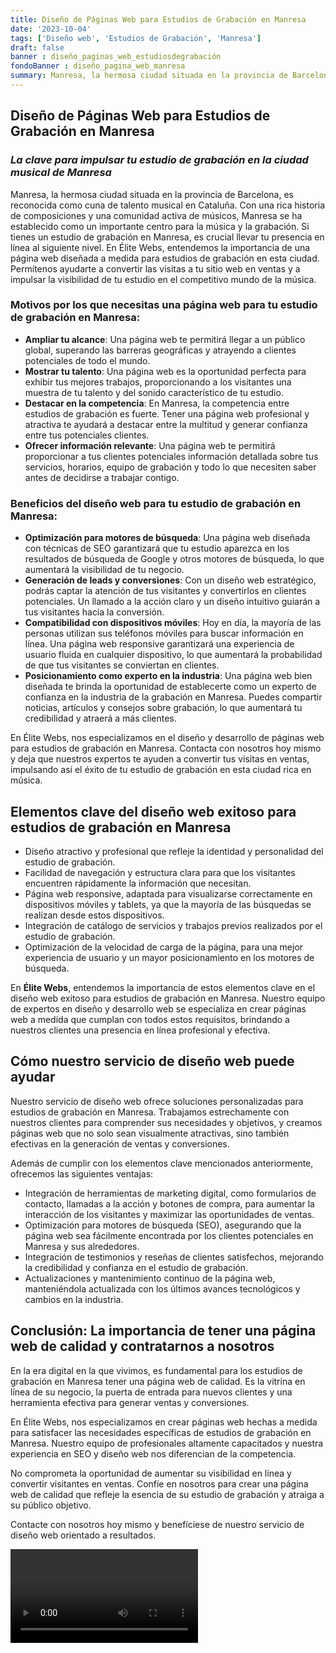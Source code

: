 ```yaml
---
title: Diseño de Páginas Web para Estudios de Grabación en Manresa
date: '2023-10-04'
tags: ['Diseño web', 'Estudios de Grabación', 'Manresa']
draft: false
banner : diseño_paginas_web_estudiosdegrabación
fondoBanner : diseño_pagina_web_manresa
summary: Manresa, la hermosa ciudad situada en la provincia de Barcelona, es reconocida como cuna de talento musical en Cataluña. Con una rica historia de composiciones y una comunidad activa de músicos, Manresa se ha establecido como un importante centro para la música y la grabación. Si tienes un estudio de grabación en Manresa, es crucial llevar tu presencia en línea al siguiente nivel. En Élite Webs, entendemos la importancia de una página web diseñada a medida para estudios de grabación en esta ciudad. Permítenos ayudarte a convertir las visitas a tu sitio web en ventas y a impulsar la visibilidad de tu estudio en el competitivo mundo de la música.
---
```


## Diseño de Páginas Web para Estudios de Grabación en Manresa

### *La clave para impulsar tu estudio de grabación en la ciudad musical de Manresa*

Manresa, la hermosa ciudad situada en la provincia de Barcelona, es reconocida como cuna de talento musical en Cataluña. Con una rica historia de composiciones y una comunidad activa de músicos, Manresa se ha establecido como un importante centro para la música y la grabación. Si tienes un estudio de grabación en Manresa, es crucial llevar tu presencia en línea al siguiente nivel. En Élite Webs, entendemos la importancia de una página web diseñada a medida para estudios de grabación en esta ciudad. Permítenos ayudarte a convertir las visitas a tu sitio web en ventas y a impulsar la visibilidad de tu estudio en el competitivo mundo de la música.

### Motivos por los que necesitas una página web para tu estudio de grabación en Manresa:

- **Ampliar tu alcance**: Una página web te permitirá llegar a un público global, superando las barreras geográficas y atrayendo a clientes potenciales de todo el mundo.
- **Mostrar tu talento**: Una página web es la oportunidad perfecta para exhibir tus mejores trabajos, proporcionando a los visitantes una muestra de tu talento y del sonido característico de tu estudio.
- **Destacar en la competencia**: En Manresa, la competencia entre estudios de grabación es fuerte. Tener una página web profesional y atractiva te ayudará a destacar entre la multitud y generar confianza entre tus potenciales clientes.
- **Ofrecer información relevante**: Una página web te permitirá proporcionar a tus clientes potenciales información detallada sobre tus servicios, horarios, equipo de grabación y todo lo que necesiten saber antes de decidirse a trabajar contigo.

### Beneficios del diseño web para tu estudio de grabación en Manresa:

- **Optimización para motores de búsqueda**: Una página web diseñada con técnicas de SEO garantizará que tu estudio aparezca en los resultados de búsqueda de Google y otros motores de búsqueda, lo que aumentará la visibilidad de tu negocio.
- **Generación de leads y conversiones**: Con un diseño web estratégico, podrás captar la atención de tus visitantes y convertirlos en clientes potenciales. Un llamado a la acción claro y un diseño intuitivo guiarán a tus visitantes hacia la conversión.
- **Compatibilidad con dispositivos móviles**: Hoy en día, la mayoría de las personas utilizan sus teléfonos móviles para buscar información en línea. Una página web responsive garantizará una experiencia de usuario fluida en cualquier dispositivo, lo que aumentará la probabilidad de que tus visitantes se conviertan en clientes.
- **Posicionamiento como experto en la industria**: Una página web bien diseñada te brinda la oportunidad de establecerte como un experto de confianza en la industria de la grabación en Manresa. Puedes compartir noticias, artículos y consejos sobre grabación, lo que aumentará tu credibilidad y atraerá a más clientes.

En Élite Webs, nos especializamos en el diseño y desarrollo de páginas web para estudios de grabación en Manresa. Contacta con nosotros hoy mismo y deja que nuestros expertos te ayuden a convertir tus visitas en ventas, impulsando así el éxito de tu estudio de grabación en esta ciudad rica en música.

<GifSeo />

<Cta />

## Elementos clave del diseño web exitoso para estudios de grabación en Manresa

- Diseño atractivo y profesional que refleje la identidad y personalidad del estudio de grabación.
- Facilidad de navegación y estructura clara para que los visitantes encuentren rápidamente la información que necesitan.
- Página web responsive, adaptada para visualizarse correctamente en dispositivos móviles y tablets, ya que la mayoría de las búsquedas se realizan desde estos dispositivos.
- Integración de catálogo de servicios y trabajos previos realizados por el estudio de grabación.
- Optimización de la velocidad de carga de la página, para una mejor experiencia de usuario y un mayor posicionamiento en los motores de búsqueda.

En **Élite Webs**, entendemos la importancia de estos elementos clave en el diseño web exitoso para estudios de grabación en Manresa. Nuestro equipo de expertos en diseño y desarrollo web se especializa en crear páginas web a medida que cumplan con todos estos requisitos, brindando a nuestros clientes una presencia en línea profesional y efectiva.

## Cómo nuestro servicio de diseño web puede ayudar

Nuestro servicio de diseño web ofrece soluciones personalizadas para estudios de grabación en Manresa. Trabajamos estrechamente con nuestros clientes para comprender sus necesidades y objetivos, y creamos páginas web que no solo sean visualmente atractivas, sino también efectivas en la generación de ventas y conversiones.

Además de cumplir con los elementos clave mencionados anteriormente, ofrecemos las siguientes ventajas:

- Integración de herramientas de marketing digital, como formularios de contacto, llamadas a la acción y botones de compra, para aumentar la interacción de los visitantes y maximizar las oportunidades de ventas.
- Optimización para motores de búsqueda (SEO), asegurando que la página web sea fácilmente encontrada por los clientes potenciales en Manresa y sus alrededores.
- Integración de testimonios y reseñas de clientes satisfechos, mejorando la credibilidad y confianza en el estudio de grabación.
- Actualizaciones y mantenimiento continuo de la página web, manteniéndola actualizada con los últimos avances tecnológicos y cambios en la industria.

## Conclusión: La importancia de tener una página web de calidad y contratarnos a nosotros

En la era digital en la que vivimos, es fundamental para los estudios de grabación en Manresa tener una página web de calidad. Es la vitrina en línea de su negocio, la puerta de entrada para nuevos clientes y una herramienta efectiva para generar ventas y conversiones.

En Élite Webs, nos especializamos en crear páginas web hechas a medida para satisfacer las necesidades específicas de estudios de grabación en Manresa. Nuestro equipo de profesionales altamente capacitados y nuestra experiencia en SEO y diseño web nos diferencian de la competencia.

No comprometa la oportunidad de aumentar su visibilidad en línea y convertir visitantes en ventas. Confíe en nosotros para crear una página web de calidad que refleje la esencia de su estudio de grabación y atraiga a su público objetivo.

Contacte con nosotros hoy mismo y benefíciese de nuestro servicio de diseño web orientado a resultados.

<Video />

<CtaBot job='Estudios de Grabación' city='Manresa'/>

<Gmaps query='Manresa+españa+maps' />